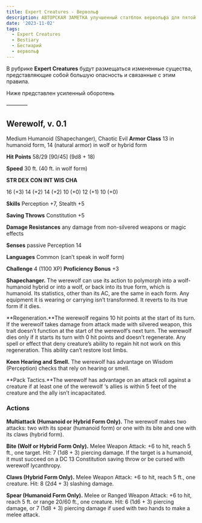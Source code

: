 ```yaml
---
title: Expert Creatures - Вервольф
description: АВТОРСКАЯ ЗАМЕТКА улучшенный статблок вервольфа для пятой редакции D&D
date: '2023-11-02'
tags:
  - Expert Creatures
  - Bestiary
  - Бестиарий
  - вервольф
---
```


В рубрике **Expert Creatures** будут размещаться измененные существа, представляющие собой большую опасность и связанные с этим правила.

Ниже представлен усиленный оборотень

————

## Werewolf, v. 0.1

Medium Humanoid (Shapechanger), Chaotic Evil
**Armor Class** 13 in humanoid form, 14 (natural armor) in wolf or hybrid form

**Hit Points** 58/29 [90/45] (9d8 + 18)

**Speed** 30 ft. (40 ft. in wolf form)

**STR DEX CON INT WIS CHA**

16 (+3) 14 (+2) 14 (+2) 10 (+0) 12 (+1) 10 (+0)

**Skills** Perception +7, Stealth +5

**Saving Throws** Constitution +5

**Damage Resistances** any damage from non-silvered weapons or magic effects

**Senses** passive Perception 14

**Languages** Common (can’t speak in wolf form)

**Challenge** 4 (1100 XP) **Proficiency Bonus** +3

**Shapechanger.** The werewolf can use its action to polymorph into a wolf-humanoid hybrid or into a wolf, or back into its true form, which is humanoid. Its statistics, other than its AC, are the same in each form. Any equipment it is wearing or carrying isn’t transformed. It reverts to its true form if it dies.

**Regeneration.**The werewolf regains 10 hit points at the start of its turn. If the werewolf takes damage from attack made with silvered weapon, this trait doesn’t function at the start of the werewolf’s next turn. The werewolf dies only if it starts its turn with 0 hit points and doesn’t regenerate. Any spell or effect that deny creature’s ability to regain hit not work on this regeneration. This ability can’t restore lost limbs.

**Keen Hearing and Smell.** The werewolf has advantage on Wisdom (Perception) checks that rely on hearing or smell.

**Pack Tactics.**The werewolf has advantage on an attack roll against a creature if at least one of the werewolf ‘s allies is within 5 feet of the creature and the ally isn’t incapacitated.

### Actions

**Multiattack (Humanoid or Hybrid Form Only).** The werewolf makes two attacks: two with its spear (humanoid form) or one with its bite and one with its claws (hybrid form).

**Bite (Wolf or Hybrid Form Only).** Melee Weapon Attack: +6 to hit, reach 5 ft., one target. Hit: 7 (1d8 + 3) piercing damage. If the target is a humanoid, it must succeed on a DC 13 Constitution saving throw or be cursed with werewolf lycanthropy.

**Claws (Hybrid Form Only).** Melee Weapon Attack: +6 to hit, reach 5 ft., one creature. Hit: 8 (2d4 + 3) slashing damage.

**Spear (Humanoid Form Only).** Melee or Ranged Weapon Attack: +6 to hit, reach 5 ft. or range 20/60 ft., one creature. Hit: 6 (1d6 + 3) piercing damage, or 7 (1d8 + 3) piercing damage if used with two hands to make a melee attack.
